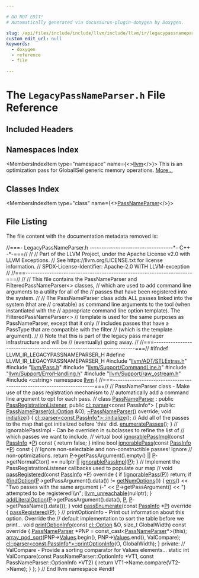 ```yaml
---

# DO NOT EDIT!
# Automatically generated via docusaurus-plugin-doxygen by Doxygen.

slug: /api/files/include/include/llvm/include/llvm/ir/legacypassnameparser-h
custom_edit_url: null
keywords:
  - doxygen
  - reference
  - file

---
```





# The `LegacyPassNameParser.h` File Reference

<DoxygenPage pluginConfig={pluginConfig}>



## Included Headers

<IncludesList>
<IncludesListItem
  filePath="llvm/ADT/STLExtras.h"
  permalink="/docs/api/files/include/include/llvm/include/llvm/adt/stlextras-h"
  isLocal="true" />
<IncludesListItem
  filePath="llvm/Pass.h"
  permalink="/docs/api/files/include/include/llvm/pass-h"
  isLocal="true" />
<IncludesListItem
  filePath="llvm/Support/CommandLine.h"
  permalink="/docs/api/files/include/include/llvm/include/llvm/support/commandline-h"
  isLocal="true" />
<IncludesListItem
  filePath="llvm/Support/ErrorHandling.h"
  permalink="/docs/api/files/include/include/llvm/include/llvm/support/errorhandling-h"
  isLocal="true" />
<IncludesListItem
  filePath="llvm/Support/raw_ostream.h"
  permalink="/docs/api/files/include/include/llvm/include/llvm/support/raw-ostream-h"
  isLocal="true" />
<IncludesListItem
  filePath="cstring"
  permalink=""
  isLocal="false" />
</IncludesList>

## Namespaces Index

<MembersIndex>

<MembersIndexItem
  type="namespace"
  name={<><a href="/docs/api/namespaces/llvm">llvm</a></>}>
This is an optimization pass for GlobalISel generic memory operations. <a href="/docs/api/namespaces/llvm/#details">More...</a>
</MembersIndexItem>

</MembersIndex>

## Classes Index

<MembersIndex>

<MembersIndexItem
  type="class"
  name={<><a href="/docs/api/classes/llvm/passnameparser">PassNameParser</a></>}>
</MembersIndexItem>

</MembersIndex>


## File Listing

The file content with the documentation metadata removed is:

<ProgramListing>

<Link id="l00001" /><CodeLine lineNumber="1"><Highlight kind="comment">//===- LegacyPassNameParser.h -----------------------------------&#42;- C++ -&#42;-===//</Highlight><Highlight kind="normal"></Highlight></CodeLine>
<Link id="l00002" /><CodeLine lineNumber="2"><Highlight kind="normal"></Highlight><Highlight kind="comment">//</Highlight><Highlight kind="normal"></Highlight></CodeLine>
<Link id="l00003" /><CodeLine lineNumber="3"><Highlight kind="normal"></Highlight><Highlight kind="comment">// Part of the LLVM Project, under the Apache License v2.0 with LLVM Exceptions.</Highlight><Highlight kind="normal"></Highlight></CodeLine>
<Link id="l00004" /><CodeLine lineNumber="4"><Highlight kind="normal"></Highlight><Highlight kind="comment">// See https://llvm.org/LICENSE.txt for license information.</Highlight><Highlight kind="normal"></Highlight></CodeLine>
<Link id="l00005" /><CodeLine lineNumber="5"><Highlight kind="normal"></Highlight><Highlight kind="comment">// SPDX-License-Identifier: Apache-2.0 WITH LLVM-exception</Highlight><Highlight kind="normal"></Highlight></CodeLine>
<Link id="l00006" /><CodeLine lineNumber="6"><Highlight kind="normal"></Highlight><Highlight kind="comment">//</Highlight><Highlight kind="normal"></Highlight></CodeLine>
<Link id="l00007" /><CodeLine lineNumber="7"><Highlight kind="normal"></Highlight><Highlight kind="comment">//===----------------------------------------------------------------------===//</Highlight><Highlight kind="normal"></Highlight></CodeLine>
<Link id="l00008" /><CodeLine lineNumber="8"><Highlight kind="normal"></Highlight><Highlight kind="comment">//</Highlight><Highlight kind="normal"></Highlight></CodeLine>
<Link id="l00009" /><CodeLine lineNumber="9"><Highlight kind="normal"></Highlight><Highlight kind="comment">// This file contains the PassNameParser and FilteredPassNameParser&lt;&gt; classes,</Highlight><Highlight kind="normal"></Highlight></CodeLine>
<Link id="l00010" /><CodeLine lineNumber="10"><Highlight kind="normal"></Highlight><Highlight kind="comment">// which are used to add command line arguments to a utility for all of the</Highlight><Highlight kind="normal"></Highlight></CodeLine>
<Link id="l00011" /><CodeLine lineNumber="11"><Highlight kind="normal"></Highlight><Highlight kind="comment">// passes that have been registered into the system.</Highlight><Highlight kind="normal"></Highlight></CodeLine>
<Link id="l00012" /><CodeLine lineNumber="12"><Highlight kind="normal"></Highlight><Highlight kind="comment">//</Highlight><Highlight kind="normal"></Highlight></CodeLine>
<Link id="l00013" /><CodeLine lineNumber="13"><Highlight kind="normal"></Highlight><Highlight kind="comment">// The PassNameParser class adds ALL passes linked into the system (that are</Highlight><Highlight kind="normal"></Highlight></CodeLine>
<Link id="l00014" /><CodeLine lineNumber="14"><Highlight kind="normal"></Highlight><Highlight kind="comment">// creatable) as command line arguments to the tool (when instantiated with the</Highlight><Highlight kind="normal"></Highlight></CodeLine>
<Link id="l00015" /><CodeLine lineNumber="15"><Highlight kind="normal"></Highlight><Highlight kind="comment">// appropriate command line option template).  The FilteredPassNameParser&lt;&gt;</Highlight><Highlight kind="normal"></Highlight></CodeLine>
<Link id="l00016" /><CodeLine lineNumber="16"><Highlight kind="normal"></Highlight><Highlight kind="comment">// template is used for the same purposes as PassNameParser, except that it only</Highlight><Highlight kind="normal"></Highlight></CodeLine>
<Link id="l00017" /><CodeLine lineNumber="17"><Highlight kind="normal"></Highlight><Highlight kind="comment">// includes passes that have a PassType that are compatible with the filter</Highlight><Highlight kind="normal"></Highlight></CodeLine>
<Link id="l00018" /><CodeLine lineNumber="18"><Highlight kind="normal"></Highlight><Highlight kind="comment">// (which is the template argument).</Highlight><Highlight kind="normal"></Highlight></CodeLine>
<Link id="l00019" /><CodeLine lineNumber="19"><Highlight kind="normal"></Highlight><Highlight kind="comment">//</Highlight><Highlight kind="normal"></Highlight></CodeLine>
<Link id="l00020" /><CodeLine lineNumber="20"><Highlight kind="normal"></Highlight><Highlight kind="comment">// Note that this is part of the legacy pass manager infrastructure and will be</Highlight><Highlight kind="normal"></Highlight></CodeLine>
<Link id="l00021" /><CodeLine lineNumber="21"><Highlight kind="normal"></Highlight><Highlight kind="comment">// (eventually) going away.</Highlight><Highlight kind="normal"></Highlight></CodeLine>
<Link id="l00022" /><CodeLine lineNumber="22"><Highlight kind="normal"></Highlight><Highlight kind="comment">//</Highlight><Highlight kind="normal"></Highlight></CodeLine>
<Link id="l00023" /><CodeLine lineNumber="23"><Highlight kind="normal"></Highlight><Highlight kind="comment">//===----------------------------------------------------------------------===//</Highlight><Highlight kind="normal"></Highlight></CodeLine>
<Link id="l00024" /><CodeLine lineNumber="24"><Highlight kind="normal"></Highlight></CodeLine>
<Link id="l00025" /><CodeLine lineNumber="25"><Highlight kind="normal"></Highlight><Highlight kind="preprocessor">#ifndef LLVM&#95;IR&#95;LEGACYPASSNAMEPARSER&#95;H</Highlight><Highlight kind="normal"></Highlight></CodeLine>
<Link id="l00026" /><CodeLine lineNumber="26"><Highlight kind="normal"></Highlight><Highlight kind="preprocessor">#define LLVM&#95;IR&#95;LEGACYPASSNAMEPARSER&#95;H</Highlight><Highlight kind="normal"></Highlight></CodeLine>
<Link id="l00027" /><CodeLine lineNumber="27"><Highlight kind="normal"></Highlight></CodeLine>
<Link id="l00028" /><CodeLine lineNumber="28"><Highlight kind="normal"></Highlight><Highlight kind="preprocessor">#include &quot;<a href="/docs/api/files/include/include/llvm/include/llvm/adt/stlextras-h">llvm/ADT/STLExtras.h</a>&quot;</Highlight><Highlight kind="normal"></Highlight></CodeLine>
<Link id="l00029" /><CodeLine lineNumber="29"><Highlight kind="normal"></Highlight><Highlight kind="preprocessor">#include &quot;<a href="/docs/api/files/include/include/llvm/pass-h">llvm/Pass.h</a>&quot;</Highlight><Highlight kind="normal"></Highlight></CodeLine>
<Link id="l00030" /><CodeLine lineNumber="30"><Highlight kind="normal"></Highlight><Highlight kind="preprocessor">#include &quot;<a href="/docs/api/files/include/include/llvm/include/llvm/support/commandline-h">llvm/Support/CommandLine.h</a>&quot;</Highlight><Highlight kind="normal"></Highlight></CodeLine>
<Link id="l00031" /><CodeLine lineNumber="31"><Highlight kind="normal"></Highlight><Highlight kind="preprocessor">#include &quot;<a href="/docs/api/files/include/include/llvm/include/llvm/support/errorhandling-h">llvm/Support/ErrorHandling.h</a>&quot;</Highlight><Highlight kind="normal"></Highlight></CodeLine>
<Link id="l00032" /><CodeLine lineNumber="32"><Highlight kind="normal"></Highlight><Highlight kind="preprocessor">#include &quot;<a href="/docs/api/files/include/include/llvm/include/llvm/support/raw-ostream-h">llvm/Support/raw&#95;ostream.h</a>&quot;</Highlight><Highlight kind="normal"></Highlight></CodeLine>
<Link id="l00033" /><CodeLine lineNumber="33"><Highlight kind="normal"></Highlight><Highlight kind="preprocessor">#include &lt;cstring&gt;</Highlight><Highlight kind="normal"></Highlight></CodeLine>
<Link id="l00034" /><CodeLine lineNumber="34"><Highlight kind="normal"></Highlight></CodeLine>
<Link id="l00035" /><CodeLine lineNumber="35"><Highlight kind="normal"></Highlight><Highlight kind="keyword">namespace </Highlight><Highlight kind="normal"><a href="/docs/api/namespaces/llvm">llvm</a> &#123;</Highlight></CodeLine>
<Link id="l00036" /><CodeLine lineNumber="36"><Highlight kind="normal"></Highlight></CodeLine>
<Link id="l00037" /><CodeLine lineNumber="37"><Highlight kind="normal"></Highlight><Highlight kind="comment">//===----------------------------------------------------------------------===//</Highlight><Highlight kind="normal"></Highlight></CodeLine>
<Link id="l00038" /><CodeLine lineNumber="38"><Highlight kind="normal"></Highlight><Highlight kind="comment">// PassNameParser class - Make use of the pass registration mechanism to</Highlight><Highlight kind="normal"></Highlight></CodeLine>
<Link id="l00039" /><CodeLine lineNumber="39"><Highlight kind="normal"></Highlight><Highlight kind="comment">// automatically add a command line argument to opt for each pass.</Highlight><Highlight kind="normal"></Highlight></CodeLine>
<Link id="l00040" /><CodeLine lineNumber="40"><Highlight kind="normal"></Highlight><Highlight kind="comment">//</Highlight><Highlight kind="normal"></Highlight></CodeLine>
<Link id="l00041" /><CodeLine lineNumber="41" lineLink="/docs/api/classes/llvm/passnameparser"><Highlight kind="normal"></Highlight><Highlight kind="keyword">class </Highlight><Highlight kind="normal"><a href="/docs/api/classes/llvm/passnameparser/#a2341e96364ea048968b4ad9d1ce5aba3">PassNameParser</a> : </Highlight><Highlight kind="keyword">public</Highlight><Highlight kind="normal"> <a href="/docs/api/structs/llvm/passregistrationlistener/#a84540e48b241ec1f639c4f4b0dedc564">PassRegistrationListener</a>,</Highlight></CodeLine>
<Link id="l00042" /><CodeLine lineNumber="42"><Highlight kind="normal">                       </Highlight><Highlight kind="keyword">public</Highlight><Highlight kind="normal"> <a href="/docs/api/classes/llvm/cl/parser">cl::parser</a>&lt;const PassInfo&#42;&gt; &#123;</Highlight></CodeLine>
<Link id="l00043" /><CodeLine lineNumber="43"><Highlight kind="normal"></Highlight><Highlight kind="keyword">public</Highlight><Highlight kind="normal">:</Highlight></CodeLine>
<Link id="l00044" /><CodeLine lineNumber="44"><Highlight kind="normal">  <a href="/docs/api/classes/llvm/passnameparser/#a2341e96364ea048968b4ad9d1ce5aba3">PassNameParser</a>(<a href="/docs/api/classes/llvm/cl/option">cl::Option</a> &amp;O);</Highlight></CodeLine>
<Link id="l00045" /><CodeLine lineNumber="45" lineLink="/docs/api/classes/llvm/passnameparser/#a8c3e54d72147be3fee07f3636844daa9"><Highlight kind="normal">  <a href="/docs/api/classes/llvm/passnameparser/#a8c3e54d72147be3fee07f3636844daa9">~PassNameParser</a>() </Highlight><Highlight kind="keyword">override</Highlight><Highlight kind="normal">;</Highlight></CodeLine>
<Link id="l00046" /><CodeLine lineNumber="46"><Highlight kind="normal"></Highlight></CodeLine>
<Link id="l00047" /><CodeLine lineNumber="47" lineLink="/docs/api/classes/llvm/passnameparser/#a95f04ab8aa6ec4545d05f70348706704"><Highlight kind="normal">  </Highlight><Highlight kind="keywordtype">void</Highlight><Highlight kind="normal"> <a href="/docs/api/classes/llvm/passnameparser/#a95f04ab8aa6ec4545d05f70348706704">initialize</a>() &#123;</Highlight></CodeLine>
<Link id="l00048" /><CodeLine lineNumber="48"><Highlight kind="normal">    <a href="/docs/api/classes/llvm/cl/generic-parser-base/#a2fb37938d38dab1c7762a16d9745db81">cl::parser&lt;const PassInfo&#42;&gt;::initialize</a>();</Highlight></CodeLine>
<Link id="l00049" /><CodeLine lineNumber="49"><Highlight kind="normal"></Highlight></CodeLine>
<Link id="l00050" /><CodeLine lineNumber="50"><Highlight kind="normal">    </Highlight><Highlight kind="comment">// Add all of the passes to the map that got initialized before &#39;this&#39; did.</Highlight><Highlight kind="normal"></Highlight></CodeLine>
<Link id="l00051" /><CodeLine lineNumber="51"><Highlight kind="normal">    <a href="/docs/api/structs/llvm/passregistrationlistener/#aeb9dad021ab08bbb8c51576841ddc7bd">enumeratePasses</a>();</Highlight></CodeLine>
<Link id="l00052" /><CodeLine lineNumber="52"><Highlight kind="normal">  &#125;</Highlight></CodeLine>
<Link id="l00053" /><CodeLine lineNumber="53"><Highlight kind="normal"></Highlight></CodeLine>
<Link id="l00054" /><CodeLine lineNumber="54"><Highlight kind="normal">  </Highlight><Highlight kind="comment">// ignorablePassImpl - Can be overriden in subclasses to refine the list of</Highlight><Highlight kind="normal"></Highlight></CodeLine>
<Link id="l00055" /><CodeLine lineNumber="55"><Highlight kind="normal">  </Highlight><Highlight kind="comment">// which passes we want to include.</Highlight><Highlight kind="normal"></Highlight></CodeLine>
<Link id="l00056" /><CodeLine lineNumber="56"><Highlight kind="normal">  </Highlight><Highlight kind="comment">//</Highlight><Highlight kind="normal"></Highlight></CodeLine>
<Link id="l00057" /><CodeLine lineNumber="57" lineLink="/docs/api/classes/llvm/passnameparser/#aa4191713ed0ddbdfc5f011590f3f9472"><Highlight kind="normal">  </Highlight><Highlight kind="keyword">virtual</Highlight><Highlight kind="normal"> </Highlight><Highlight kind="keywordtype">bool</Highlight><Highlight kind="normal"> <a href="/docs/api/classes/llvm/passnameparser/#aa4191713ed0ddbdfc5f011590f3f9472">ignorablePassImpl</a>(</Highlight><Highlight kind="keyword">const</Highlight><Highlight kind="normal"> <a href="/docs/api/classes/llvm/passinfo">PassInfo</a> &#42;<a href="/docs/api/files/lib/lib/option/option-cpp/#a04665169063c8ca1f2ea96c27fc7c2b2">P</a>)</Highlight><Highlight kind="keyword"> const </Highlight><Highlight kind="normal">&#123; </Highlight><Highlight kind="keywordflow">return</Highlight><Highlight kind="normal"> </Highlight><Highlight kind="keyword">false</Highlight><Highlight kind="normal">; &#125;</Highlight></CodeLine>
<Link id="l00058" /><CodeLine lineNumber="58"><Highlight kind="normal"></Highlight></CodeLine>
<Link id="l00059" /><CodeLine lineNumber="59" lineLink="/docs/api/classes/llvm/passnameparser/#a97139a60ae70afe37e86fc9ce1860ccc"><Highlight kind="normal">  </Highlight><Highlight kind="keyword">inline</Highlight><Highlight kind="normal"> </Highlight><Highlight kind="keywordtype">bool</Highlight><Highlight kind="normal"> <a href="/docs/api/classes/llvm/passnameparser/#a97139a60ae70afe37e86fc9ce1860ccc">ignorablePass</a>(</Highlight><Highlight kind="keyword">const</Highlight><Highlight kind="normal"> <a href="/docs/api/classes/llvm/passinfo">PassInfo</a> &#42;<a href="/docs/api/files/lib/lib/option/option-cpp/#a04665169063c8ca1f2ea96c27fc7c2b2">P</a>)</Highlight><Highlight kind="keyword"> const </Highlight><Highlight kind="normal">&#123;</Highlight></CodeLine>
<Link id="l00060" /><CodeLine lineNumber="60"><Highlight kind="normal">    </Highlight><Highlight kind="comment">// Ignore non-selectable and non-constructible passes!  Ignore</Highlight><Highlight kind="normal"></Highlight></CodeLine>
<Link id="l00061" /><CodeLine lineNumber="61"><Highlight kind="normal">    </Highlight><Highlight kind="comment">// non-optimizations.</Highlight><Highlight kind="normal"></Highlight></CodeLine>
<Link id="l00062" /><CodeLine lineNumber="62"><Highlight kind="normal">    </Highlight><Highlight kind="keywordflow">return</Highlight><Highlight kind="normal"> <a href="/docs/api/files/lib/lib/option/option-cpp/#a04665169063c8ca1f2ea96c27fc7c2b2">P</a>-&gt;getPassArgument().empty() || <a href="/docs/api/files/lib/lib/option/option-cpp/#a04665169063c8ca1f2ea96c27fc7c2b2">P</a>-&gt;getNormalCtor() == </Highlight><Highlight kind="keyword">nullptr</Highlight><Highlight kind="normal"> ||</Highlight></CodeLine>
<Link id="l00063" /><CodeLine lineNumber="63"><Highlight kind="normal">           <a href="/docs/api/classes/llvm/passnameparser/#aa4191713ed0ddbdfc5f011590f3f9472">ignorablePassImpl</a>(<a href="/docs/api/files/lib/lib/option/option-cpp/#a04665169063c8ca1f2ea96c27fc7c2b2">P</a>);</Highlight></CodeLine>
<Link id="l00064" /><CodeLine lineNumber="64"><Highlight kind="normal">  &#125;</Highlight></CodeLine>
<Link id="l00065" /><CodeLine lineNumber="65"><Highlight kind="normal"></Highlight></CodeLine>
<Link id="l00066" /><CodeLine lineNumber="66"><Highlight kind="normal">  </Highlight><Highlight kind="comment">// Implement the PassRegistrationListener callbacks used to populate our map</Highlight><Highlight kind="normal"></Highlight></CodeLine>
<Link id="l00067" /><CodeLine lineNumber="67"><Highlight kind="normal">  </Highlight><Highlight kind="comment">//</Highlight><Highlight kind="normal"></Highlight></CodeLine>
<Link id="l00068" /><CodeLine lineNumber="68" lineLink="/docs/api/classes/llvm/passnameparser/#a59e76c4af67fb412861bdfcf6cc85919"><Highlight kind="normal">  </Highlight><Highlight kind="keywordtype">void</Highlight><Highlight kind="normal"> <a href="/docs/api/classes/llvm/passnameparser/#a59e76c4af67fb412861bdfcf6cc85919">passRegistered</a>(</Highlight><Highlight kind="keyword">const</Highlight><Highlight kind="normal"> <a href="/docs/api/classes/llvm/passinfo">PassInfo</a> &#42;<a href="/docs/api/files/lib/lib/option/option-cpp/#a04665169063c8ca1f2ea96c27fc7c2b2">P</a>)</Highlight><Highlight kind="keyword"> override </Highlight><Highlight kind="normal">&#123;</Highlight></CodeLine>
<Link id="l00069" /><CodeLine lineNumber="69"><Highlight kind="normal">    </Highlight><Highlight kind="keywordflow">if</Highlight><Highlight kind="normal"> (<a href="/docs/api/classes/llvm/passnameparser/#a97139a60ae70afe37e86fc9ce1860ccc">ignorablePass</a>(<a href="/docs/api/files/lib/lib/option/option-cpp/#a04665169063c8ca1f2ea96c27fc7c2b2">P</a>)) </Highlight><Highlight kind="keywordflow">return</Highlight><Highlight kind="normal">;</Highlight></CodeLine>
<Link id="l00070" /><CodeLine lineNumber="70"><Highlight kind="normal">    </Highlight><Highlight kind="keywordflow">if</Highlight><Highlight kind="normal"> (<a href="/docs/api/classes/llvm/cl/generic-parser-base/#a85cae0a558fa101b49d7e4dff6874f91">findOption</a>(<a href="/docs/api/files/lib/lib/option/option-cpp/#a04665169063c8ca1f2ea96c27fc7c2b2">P</a>-&gt;getPassArgument().data()) != <a href="/docs/api/classes/llvm/cl/parser/#aefde0656d9141070d5546094e51365f1">getNumOptions</a>()) &#123;</Highlight></CodeLine>
<Link id="l00071" /><CodeLine lineNumber="71"><Highlight kind="normal">      <a href="/docs/api/namespaces/llvm/#a9a7b5c68c90f85baaedaa854cc5002cc">errs</a>() &lt;&lt; </Highlight><Highlight kind="stringliteral">&quot;Two passes with the same argument (-&quot;</Highlight><Highlight kind="normal"></Highlight></CodeLine>
<Link id="l00072" /><CodeLine lineNumber="72"><Highlight kind="normal">           &lt;&lt; <a href="/docs/api/files/lib/lib/option/option-cpp/#a04665169063c8ca1f2ea96c27fc7c2b2">P</a>-&gt;getPassArgument() &lt;&lt; </Highlight><Highlight kind="stringliteral">&quot;) attempted to be registered!\\n&quot;</Highlight><Highlight kind="normal">;</Highlight></CodeLine>
<Link id="l00073" /><CodeLine lineNumber="73"><Highlight kind="normal">      <a href="/docs/api/files/include/include/llvm/include/llvm/support/errorhandling-h/#ace243f5c25697a1107cce46626b3dc94">llvm&#95;unreachable</a>(</Highlight><Highlight kind="keyword">nullptr</Highlight><Highlight kind="normal">);</Highlight></CodeLine>
<Link id="l00074" /><CodeLine lineNumber="74"><Highlight kind="normal">    &#125;</Highlight></CodeLine>
<Link id="l00075" /><CodeLine lineNumber="75"><Highlight kind="normal">    <a href="/docs/api/classes/llvm/cl/parser/#aaac324ffab0b82b56ecef773f3531d02">addLiteralOption</a>(<a href="/docs/api/files/lib/lib/option/option-cpp/#a04665169063c8ca1f2ea96c27fc7c2b2">P</a>-&gt;getPassArgument().data(), <a href="/docs/api/files/lib/lib/option/option-cpp/#a04665169063c8ca1f2ea96c27fc7c2b2">P</a>, <a href="/docs/api/files/lib/lib/option/option-cpp/#a04665169063c8ca1f2ea96c27fc7c2b2">P</a>-&gt;getPassName().data());</Highlight></CodeLine>
<Link id="l00076" /><CodeLine lineNumber="76"><Highlight kind="normal">  &#125;</Highlight></CodeLine>
<Link id="l00077" /><CodeLine lineNumber="77" lineLink="/docs/api/classes/llvm/passnameparser/#a663bda3b44602d1a61fb7e6a61cce6f9"><Highlight kind="normal">  </Highlight><Highlight kind="keywordtype">void</Highlight><Highlight kind="normal"> <a href="/docs/api/classes/llvm/passnameparser/#a663bda3b44602d1a61fb7e6a61cce6f9">passEnumerate</a>(</Highlight><Highlight kind="keyword">const</Highlight><Highlight kind="normal"> <a href="/docs/api/classes/llvm/passinfo">PassInfo</a> &#42;<a href="/docs/api/files/lib/lib/option/option-cpp/#a04665169063c8ca1f2ea96c27fc7c2b2">P</a>)</Highlight><Highlight kind="keyword"> override </Highlight><Highlight kind="normal">&#123; <a href="/docs/api/classes/llvm/passnameparser/#a59e76c4af67fb412861bdfcf6cc85919">passRegistered</a>(<a href="/docs/api/files/lib/lib/option/option-cpp/#a04665169063c8ca1f2ea96c27fc7c2b2">P</a>); &#125;</Highlight></CodeLine>
<Link id="l00078" /><CodeLine lineNumber="78"><Highlight kind="normal"></Highlight></CodeLine>
<Link id="l00079" /><CodeLine lineNumber="79"><Highlight kind="normal">  </Highlight><Highlight kind="comment">// printOptionInfo - Print out information about this option.  Override the</Highlight><Highlight kind="normal"></Highlight></CodeLine>
<Link id="l00080" /><CodeLine lineNumber="80"><Highlight kind="normal">  </Highlight><Highlight kind="comment">// default implementation to sort the table before we print...</Highlight><Highlight kind="normal"></Highlight></CodeLine>
<Link id="l00081" /><CodeLine lineNumber="81" lineLink="/docs/api/classes/llvm/passnameparser/#a11f1f134dd25fb643ccfbf6f7a57cf98"><Highlight kind="normal">  </Highlight><Highlight kind="keywordtype">void</Highlight><Highlight kind="normal"> <a href="/docs/api/classes/llvm/passnameparser/#a11f1f134dd25fb643ccfbf6f7a57cf98">printOptionInfo</a>(</Highlight><Highlight kind="keyword">const</Highlight><Highlight kind="normal"> <a href="/docs/api/classes/llvm/cl/option">cl::Option</a> &amp;O, </Highlight><Highlight kind="keywordtype">size&#95;t</Highlight><Highlight kind="normal"> GlobalWidth)</Highlight><Highlight kind="keyword"> const override </Highlight><Highlight kind="normal">&#123;</Highlight></CodeLine>
<Link id="l00082" /><CodeLine lineNumber="82"><Highlight kind="normal">    <a href="/docs/api/classes/llvm/passnameparser/#a2341e96364ea048968b4ad9d1ce5aba3">PassNameParser</a> &#42;PNP = </Highlight><Highlight kind="keyword">const&#95;cast&lt;</Highlight><Highlight kind="normal"><a href="/docs/api/classes/llvm/passnameparser/#a2341e96364ea048968b4ad9d1ce5aba3">PassNameParser</a>&#42;</Highlight><Highlight kind="keyword">&gt;</Highlight><Highlight kind="normal">(</Highlight><Highlight kind="keyword">this</Highlight><Highlight kind="normal">);</Highlight></CodeLine>
<Link id="l00083" /><CodeLine lineNumber="83"><Highlight kind="normal">    <a href="/docs/api/namespaces/llvm/#add1eb5637dd671428b6f138ed3db6428">array&#95;pod&#95;sort</a>(PNP-&gt;<a href="/docs/api/classes/llvm/cl/parser/#a4b43ceecbf6b78963fd0ff4fce293bdf">Values</a>.begin(), PNP-&gt;<a href="/docs/api/classes/llvm/cl/parser/#a4b43ceecbf6b78963fd0ff4fce293bdf">Values</a>.end(), ValCompare);</Highlight></CodeLine>
<Link id="l00084" /><CodeLine lineNumber="84"><Highlight kind="normal">    <a href="/docs/api/classes/llvm/cl/generic-parser-base/#a84230421edc594e09adc8a9a743823de">cl::parser&lt;const PassInfo&#42;&gt;::printOptionInfo</a>(O, GlobalWidth);</Highlight></CodeLine>
<Link id="l00085" /><CodeLine lineNumber="85"><Highlight kind="normal">  &#125;</Highlight></CodeLine>
<Link id="l00086" /><CodeLine lineNumber="86"><Highlight kind="normal"></Highlight></CodeLine>
<Link id="l00087" /><CodeLine lineNumber="87"><Highlight kind="normal"></Highlight><Highlight kind="keyword">private</Highlight><Highlight kind="normal">:</Highlight></CodeLine>
<Link id="l00088" /><CodeLine lineNumber="88"><Highlight kind="normal">  </Highlight><Highlight kind="comment">// ValCompare - Provide a sorting comparator for Values elements...</Highlight><Highlight kind="normal"></Highlight></CodeLine>
<Link id="l00089" /><CodeLine lineNumber="89"><Highlight kind="normal">  </Highlight><Highlight kind="keyword">static</Highlight><Highlight kind="normal"> </Highlight><Highlight kind="keywordtype">int</Highlight><Highlight kind="normal"> ValCompare(</Highlight><Highlight kind="keyword">const</Highlight><Highlight kind="normal"> PassNameParser::OptionInfo &#42;VT1,</Highlight></CodeLine>
<Link id="l00090" /><CodeLine lineNumber="90"><Highlight kind="normal">                        </Highlight><Highlight kind="keyword">const</Highlight><Highlight kind="normal"> PassNameParser::OptionInfo &#42;VT2) &#123;</Highlight></CodeLine>
<Link id="l00091" /><CodeLine lineNumber="91"><Highlight kind="normal">    </Highlight><Highlight kind="keywordflow">return</Highlight><Highlight kind="normal"> VT1-&gt;Name.compare(VT2-&gt;Name);</Highlight></CodeLine>
<Link id="l00092" /><CodeLine lineNumber="92"><Highlight kind="normal">  &#125;</Highlight></CodeLine>
<Link id="l00093" /><CodeLine lineNumber="93"><Highlight kind="normal">&#125;;</Highlight></CodeLine>
<Link id="l00094" /><CodeLine lineNumber="94"><Highlight kind="normal"></Highlight></CodeLine>
<Link id="l00095" /><CodeLine lineNumber="95"><Highlight kind="normal">&#125; </Highlight><Highlight kind="comment">// End llvm namespace</Highlight><Highlight kind="normal"></Highlight></CodeLine>
<Link id="l00096" /><CodeLine lineNumber="96"><Highlight kind="normal"></Highlight></CodeLine>
<Link id="l00097" /><CodeLine lineNumber="97"><Highlight kind="normal"></Highlight><Highlight kind="preprocessor">#endif</Highlight></CodeLine>

</ProgramListing>


</DoxygenPage>
